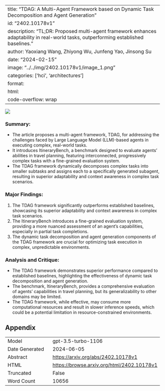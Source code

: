
---
title: "TDAG: A Multi-Agent Framework based on Dynamic Task Decomposition and Agent Generation"
id: "2402.10178v1"
description: "TL;DR: Proposed multi-agent framework enhances adaptability in real-world tasks, outperforming established baselines."
author: Yaoxiang Wang, Zhiyong Wu, Junfeng Yao, Jinsong Su
date: "2024-02-15"
image: "../../img/2402.10178v1/image_1.png"
categories: ['hci', 'architectures']
format:
  html:
    code-overflow: wrap
---

![](../../img/2402.10178v1/image_1.png)

### Summary:
- The article proposes a multi-agent framework, TDAG, for addressing the challenges faced by Large Language Model (LLM)-based agents in executing complex, real-world tasks.
- It introduces ItineraryBench, a benchmark designed to evaluate agents' abilities in travel planning, featuring interconnected, progressively complex tasks with a fine-grained evaluation system.
- The TDAG framework dynamically decomposes complex tasks into smaller subtasks and assigns each to a specifically generated subagent, resulting in superior adaptability and context awareness in complex task scenarios.

### Major Findings:
1. The TDAG framework significantly outperforms established baselines, showcasing its superior adaptability and context awareness in complex task scenarios.
2. The ItineraryBench introduces a fine-grained evaluation system, providing a more nuanced assessment of an agent's capabilities, especially in partial task completions.
3. The dynamic task decomposition and agent generation components of the TDAG framework are crucial for optimizing task execution in complex, unpredictable environments.

### Analysis and Critique:
- The TDAG framework demonstrates superior performance compared to established baselines, highlighting the effectiveness of dynamic task decomposition and agent generation.
- The benchmark, ItineraryBench, provides a comprehensive evaluation of agents' capabilities in travel planning, but its generalizability to other domains may be limited.
- The TDAG framework, while effective, may consume more computational resources and result in slower inference speeds, which could be a potential limitation in resource-constrained environments.

## Appendix

|          |          |
|----------|----------|
| Model     | gpt-3.5-turbo-1106       |
| Date Generated     | 2024-06-05       |
| Abstract | [https://arxiv.org/abs/2402.10178v1](https://arxiv.org/abs/2402.10178v1)        |
| HTML     | [https://browse.arxiv.org/html/2402.10178v1](https://browse.arxiv.org/html/2402.10178v1)       |
| Truncated       | False       |
| Word Count       | 10656       |